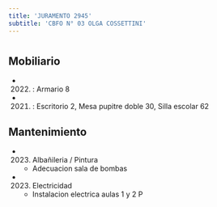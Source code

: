 ```yaml
---
title: 'JURAMENTO 2945'
subtitle: 'CBFO N° 03 OLGA COSSETTINI'
---
```


#


## Mobiliario

*  (2022) : Armario 8 

*  (2021) : Escritorio 2, Mesa pupitre doble 30, Silla escolar 62 





## Mantenimiento

*  (2023) Albañileria / Pintura 
    + Adecuacion sala de bombas

*  (2023) Electricidad 
    + Instalacion electrica aulas 1 y 2 P




